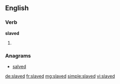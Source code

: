 ==English==

===Verb===
'''slaved'''

# {{past of|slave}}

===Anagrams===
* [[salved#English|salved]]

[[de:slaved]]
[[fr:slaved]]
[[mg:slaved]]
[[simple:slaved]]
[[vi:slaved]]